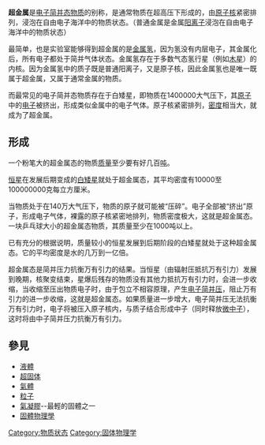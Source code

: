 {{copyedit|time=2014-10-10T13:07:00+00:00}}
'''超金属'''是[[电子|电子]][[简并态物质|简并态物质]]的别称，是通常物质在超高压下形成的，由[[原子核|原子核]]紧密排列，浸泡在自由电子海洋中的物质状态。（普通金属是金属[[阳离子|阳离子]]浸泡在自由电子海洋中的物质状态）

最简单，也是实验室能够得到超金属的是[[金属氢|金属氢]]，因为氢没有内层电子，其金属化后，所有电子都处于简并气体状态。金属氢存在于多数气态氢行星（例如[[木星|木星]]）的内核。因为金属氢中的质子既是普通阳离子，又是原子核，因此金属氢也是唯一既属于超金属，又属于通常金属的物质。

而最常见的电子简并态物质存在于白矮星，即物质在1400000大气压下，其[[原子|原子]]中的[[电子|电子]]被挤出，形成类似金属中的电子气体。原子核紧密排列，[[密度|密度]]相当大，就成为了超金属。

==形成==
一个粉笔大的超金属态的物质[[质量|质量]]至少要有好几百[[吨|吨]]。

[[恒星|恒星]]在发展后期变成的[[白矮星|白矮星]]就处于超金属态，其平均密度有10000至100000000克每立方厘米。

当物质处于在140万大气压下，物质的原子就可能被“压碎”。电子全部被“挤出”原子，形成电子气体，裸露的原子核紧密地排列，物质密度极大，这就是超金属态。一块乒乓球大小的超金属态物质，其质量至少在1000吨以上。 

已有充分的根据说明，质量较小的恒星发展到后期阶段的白矮星就处于这种超金属态。它的平均密度是水的几万到一亿倍。

超金属态是简并压力抗衡万有引力的结果。当恒星（由辐射压抵抗万有引力）发展到晚期，核聚变结束，星爆后残存的物质没有其他力抵抗万有引力时，会进一步收缩，当收缩至压出物质电子时，由于包立不相容原理，产生[[电子简并压力|电子简并压]]，阻止万有引力的进一步收缩，这就是超金属态。如果质量进一步增大，电子简并压无法抗衡万有引力时，电子将被压入原子核内，与质子结合形成中子（同时释放[[微中子|微中子]]），这时将由中子简并压力抗衡万有引力。

==參見==
* [[液體|液體]]
* [[超固体|超固体]]
* [[氣體|氣體]]
* [[粒子|粒子]]
* [[氣凝膠|氣凝膠]]--最輕的固體之一
* [[固體物理學|固體物理學]]

{{Phase of matter}}
[[Category:物质状态|Category:物质状态]]
[[Category:固体物理学|Category:固体物理学]]